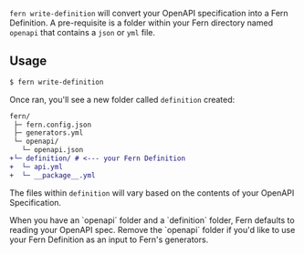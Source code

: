 `fern write-definition` will convert your OpenAPI specification into a Fern Definition. A pre-requisite is a folder within your Fern directory named `openapi` that contains a `json` or `yml` file.

## Usage

```bash
$ fern write-definition
```

Once ran, you'll see a new folder called `definition` created:

```diff
fern/
 ├─ fern.config.json
 ├─ generators.yml
 └─ openapi/
   └─ openapi.json
+└─ definition/ # <--- your Fern Definition
+  └─ api.yml
+  └─ __package__.yml
```

The files within `definition` will vary based on the contents of your OpenAPI Specification.

<Callout intent="warn">
  When you have an `openapi` folder and a `definition` folder, Fern defaults to reading your OpenAPI spec. Remove the
  `openapi` folder if you'd like to use your Fern Definition as an input to Fern's generators.
</Callout>
